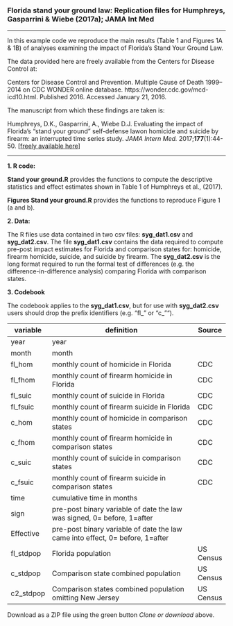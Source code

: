### Florida stand your ground law: Replication files for Humphreys, Gasparrini & Wiebe (2017a); JAMA Int Med 

--------------------------------------------------------------------------------

In this example code we reproduce the main results (Table 1 and Figures 1A & 1B) of analyses examining the impact of Florida's Stand Your Ground Law. 

The data provided here are freely available from the Centers for Disease Control at:

Centers for Disease Control and Prevention. Multiple Cause of Death 1999–2014 on CDC WONDER online database. https://wonder.cdc.gov/mcd-icd10.html. Published 2016. Accessed January 21, 2016. 

The manuscript from which these findings are taken is:

Humphreys, D.K., Gasparrini, A., Wiebe D.J. Evaluating the impact of Florida’s “stand your ground” self-defense lawon homicide and suicide by firearm: an interrupted time series study. *JAMA Intern Med.* 2017;**177**(1):44-50. [[freely available here](http://www.ag-myresearch.com/uploads/1/3/8/6/13864925/2016_humphreys_jamaim.pdf)]

--------------------------------------------------------------------------------

**1. R code:**

**Stand your ground.R** provides the functions to compute the descriptive statistics and effect estimates shown in Table 1 of Humphreys et al., (2017).

**Figures Stand your ground.R** provides the functions to reproduce Figure 1 (a and b).


**2. Data:**

The R files use data contained in two csv files: **syg_dat1.csv** and **syg_dat2.csv**. The file **syg_dat1.csv** contains the data required to compute pre-post impact estimates for Florida and comparison states for: homicide, firearm homicide, suicide, and suicide by firearm. The **syg_dat2.csv** is the long format required to run the formal test of differences (e.g. the difference-in-difference analysis) comparing Florida with comparison states.

**3. Codebook**

The codebook applies to the **syg_dat1.csv**, but for use with **syg_dat2.csv** users should drop the prefix identifiers (e.g. "fl_" or "c_"").

|variable  | definition                                                                      | Source    |
|----------|---------------------------------------------------------------------------------|-----------|
|year      | year                                                                            |           |
|month     | month                                                                           |           |
|fl_hom    | monthly count of homicide in Florida                                            | CDC       |
|fl_fhom   | monthly count of firearm homicide in Florida                                    | CDC       |
|fl_suic   | monthly count of suicide in Florida                                             | CDC       |
|fl_fsuic  | monthly count of firearm suicide in Florida                                     | CDC       |
|c_hom     | monthly count of homicide in comparison states                                  | CDC       |
|c_fhom    | monthly count of firearm homicide in comparison states                          | CDC       |
|c_suic    | monthly count of suicide in comparison states                                   | CDC       |
|c_fsuic   | monthly count of firearm suicide in comparison states                           | CDC       |
|time      | cumulative time in months                                                       |           |
|sign      | pre-post binary variable of date the law was signed, 0= before, 1=after         |           |
|Effective | pre-post binary variable of date the law came into effect, 0= before, 1=after   |           |
|fl_stdpop | Florida population                                                              | US Census |
|c_stdpop  | Comparison state combined population                                            | US Census |
|c2_stdpop | Comparison states combined population omitting New Jersey                       | US Census |

  
Download as a ZIP file using the green button *Clone or download* above.